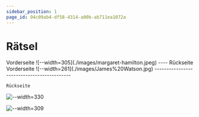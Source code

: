 ```yaml
---
sidebar_position: 1
page_id: 94c09ab4-df58-4314-a00b-ab711ea1072a
---
```



# Rätsel

<AdventureOptions>
  <AdventureOption label="A" nextGuessIn={5}>
    Vorderseite     ![--width=305](./images/margaret-hamilton.jpeg)
----
    Rückseite

  </AdventureOption>

  <AdventureOption label="B" nextGuessIn={60}>
    Vorderseite
    ![--width=261](./images/James%20Watson.jpg)
    -------------------------------------------

    Rückseite
  </AdventureOption>
</AdventureOptions>

![--width=330](./images/Marie-Curie.jpeg)

![--width=309](./images/Rosalind-Franklin.jpg)